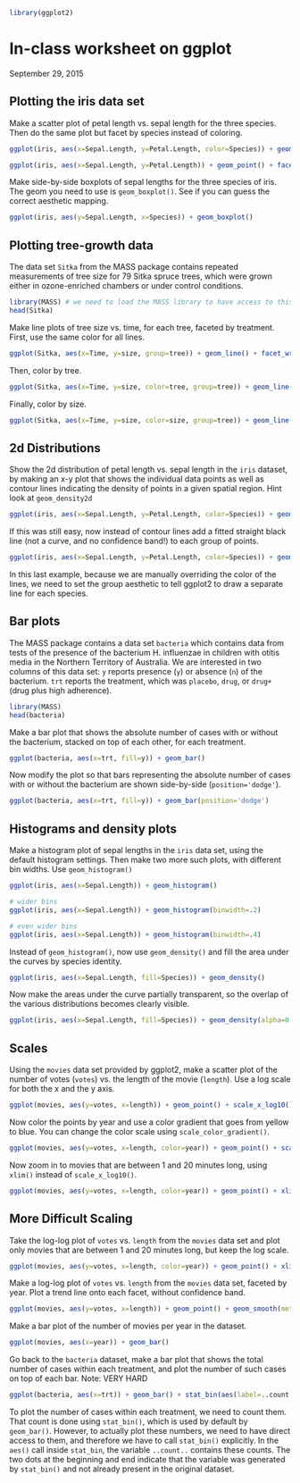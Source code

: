 ```r
library(ggplot2)
```
In-class worksheet on ggplot
============================
September 29, 2015

Plotting the iris data set
--------------------------
Make a scatter plot of petal length vs. sepal length for the three species. Then do the same plot but facet by species instead of coloring.
```r
ggplot(iris, aes(x=Sepal.Length, y=Petal.Length, color=Species)) + geom_point()

ggplot(iris, aes(x=Sepal.Length, y=Petal.Length)) + geom_point() + facet_wrap(~Species)
```

Make side-by-side boxplots of sepal lengths for the three species of iris. The geom you need to use is `geom_boxplot()`. See if you can guess the correct aesthetic mapping.
```r
ggplot(iris, aes(y=Sepal.Length, x=Species)) + geom_boxplot() 
```

Plotting tree-growth data
-------------------------
The data set `Sitka` from the MASS package contains repeated measurements of tree size for 79 Sitka spruce trees, which were grown either in ozone-enriched chambers or under control conditions.

```r
library(MASS) # we need to load the MASS library to have access to this dataset
head(Sitka)
```

Make line plots of tree size vs. time, for each tree, faceted  by treatment. First, use the same color for all lines.
```r
ggplot(Sitka, aes(x=Time, y=size, group=tree)) + geom_line() + facet_wrap(~treat)
```

Then, color by tree.
```r
ggplot(Sitka, aes(x=Time, y=size, color=tree, group=tree)) + geom_line() + facet_wrap(~treat)
```

Finally, color by size.
```r
ggplot(Sitka, aes(x=Time, y=size, color=size, group=tree)) + geom_line() + facet_wrap(~treat)
```


2d Distributions
----------------

Show the 2d distribution of petal length vs. sepal length in the `iris` dataset, by making an x-y plot that shows the individual data points as well as contour lines indicating the density of points in a given spatial region. Hint look at ```geom_density2d```
```r
ggplot(iris, aes(x=Sepal.Length, y=Petal.Length, color=Species)) + geom_point() + geom_density2d()
```

If this was still easy, now instead of contour lines add a fitted straight black line (not a curve, and no confidence band!) to each group of points.
```r
ggplot(iris, aes(x=Sepal.Length, y=Petal.Length, color=Species)) + geom_point() + geom_smooth(aes(group=Species), method=lm, color='black', se=F)
```
In this last example, because we are manually overriding the color of the lines, we need to set the group aesthetic to tell ggplot2 to draw a separate line for each species.


Bar plots
---------
The MASS package contains a data set `bacteria` which contains data from tests of the presence of the bacterium H. influenzae in children with otitis media in the Northern Territory of Australia. We are interested in two columns of this data set: `y` reports presence (`y`) or absence (`n`) of the bacterium. `trt` reports the treatment, which was `placebo`, `drug`, or `drug+` (drug plus high adherence).
```r
library(MASS)
head(bacteria)
```

Make a bar plot that shows the absolute number of cases with or without the bacterium, stacked on top of each other, for each treatment.
```r
ggplot(bacteria, aes(x=trt, fill=y)) + geom_bar()
```

Now modify the plot so that bars representing the absolute number of cases with or without the bacterium are shown side-by-side (`position='dodge'`).
```r
ggplot(bacteria, aes(x=trt, fill=y)) + geom_bar(position='dodge')
```

Histograms and density plots
----------------------------

Make a histogram plot of sepal lengths in the `iris` data set, using the default histogram settings. Then make two more such plots, with different bin widths. Use `geom_histogram()`
```r
ggplot(iris, aes(x=Sepal.Length)) + geom_histogram()

# wider bins
ggplot(iris, aes(x=Sepal.Length)) + geom_histogram(binwidth=.2)

# even wider bins
ggplot(iris, aes(x=Sepal.Length)) + geom_histogram(binwidth=.4)
```

Instead of `geom_histogram()`, now use `geom_density()` and fill the area under the curves by species identity.
```r
ggplot(iris, aes(x=Sepal.Length, fill=Species)) + geom_density()
```

Now make the areas under the curve partially transparent, so the overlap of the various distributions becomes clearly visible.
```r
ggplot(iris, aes(x=Sepal.Length, fill=Species)) + geom_density(alpha=0.7)
```



Scales
------

Using the `movies` data set provided by ggplot2, make a scatter plot of the number of votes (`votes`) vs. the length of the movie (`length`). Use a log scale for both the x and the y axis.
```r
ggplot(movies, aes(y=votes, x=length)) + geom_point() + scale_x_log10() + scale_y_log10() 
```

Now color the points by year and use a color gradient that goes from yellow to blue. You can change the color scale using `scale_color_gradient()`.
```r
ggplot(movies, aes(y=votes, x=length, color=year)) + geom_point() + scale_x_log10() + scale_y_log10() + scale_color_gradient(low='gold', high='blue')
```

Now zoom in to movies that are between 1 and 20 minutes long, using `xlim()` instead of `scale_x_log10()`.
```r
ggplot(movies, aes(y=votes, x=length, color=year)) + geom_point() + xlim(1, 20) + scale_y_log10() + scale_color_gradient(low='gold', high='blue')
```

More Difficult Scaling
----------------------

Take the log-log plot of `votes` vs. `length` from the `movies` data set and plot only movies that are between 1 and 20 minutes long, but keep the log scale.
```r
ggplot(movies, aes(y=votes, x=length, color=year)) + geom_point() + xlim(1, 20) + scale_y_log10() + scale_color_gradient(low='gold', high='blue')
```

Make a log-log plot of `votes` vs. `length` from the `movies` data set, faceted by year. Plot a trend line onto each facet, without confidence band.
```r
ggplot(movies, aes(y=votes, x=length)) + geom_point() + geom_smooth(method='lm', se=FALSE, size=1.5, color='red') + scale_x_log10() + scale_y_log10() + facet_wrap(~year)
```

Make a bar plot of the number of movies per year in the dataset.
```r
ggplot(movies, aes(x=year)) + geom_bar()
```

Go back to the `bacteria` dataset, make a bar plot that shows the total number of cases within each treatment, and plot the number of such cases on top of each bar. Note: VERY HARD
```r
ggplot(bacteria, aes(x=trt)) + geom_bar() + stat_bin(aes(label=..count..), geom="text", vjust=-1, size=5) + ylim(0, 120)
```

To plot the number of cases within each treatment, we need to count them. That count is done using `stat_bin()`, which is used by default by `geom_bar()`. However, to actually plot these numbers, we need to have direct access to them, and therefore we have to call `stat_bin()` explicitly. In the `aes()` call inside `stat_bin`, the variable `..count..` contains these counts. The two dots at the beginning and end indicate that the variable was generated by `stat_bin()` and not already present in the original dataset.